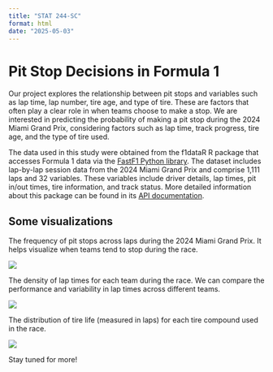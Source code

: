 ```yaml
---
title: "STAT 244-SC"
format: html
date: "2025-05-03"
---
```


# Pit Stop Decisions in Formula 1

Our project explores the relationship between pit stops and variables such as lap time, lap number, tire age, and type of tire. These are factors that often play a clear role in when teams choose to make a stop. We are interested in predicting the probability of making a pit stop during the 2024 Miami Grand Prix, considering factors such as lap time, track progress, tire age, and the type of tire used. 

The data used in this study were obtained from the f1dataR R package that accesses Formula 1 data via the [FastF1 Python library](https://docs.fastf1.dev/). The dataset includes lap-by-lap session data from the 2024 Miami Grand Prix and comprise 1,111 laps and 32 variables. These variables include driver details, lap times, pit in/out times, tire information, and track status. More detailed information about this package can be found in its [API documentation](https://cran.r-project.org/web/packages/f1dataR/f1dataR.pdf).


## Some visualizations

The frequency of pit stops across laps during the 2024 Miami Grand Prix. It helps visualize when teams tend to stop during the race.

![](plots/pit_stop_dist.jpeg)

The density of lap times for each team during the race. We can compare the performance and variability in lap times across different teams.

![](plots/laptime_byteam.jpeg)


The distribution of tire life (measured in laps) for each tire compound used in the race.

![](plots/tire_comp_dist.jpeg)


Stay tuned for more!


